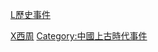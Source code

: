 {{Catmore|模板:西周历史事件}}

[[分类:西周|L歷史事件]]
[[Category:周朝歷史事件|X西周]]
[[Category:中國上古時代事件|Category:中國上古時代事件]]